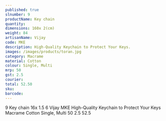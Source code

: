 ---
published: true
slnumber: 9
productName: Key chain
quantity:
dimensions: 160x 2(cm)	
weight: 84
artisanName: Vijay
code: MKE
description: High-Quality Keychain to Protect Your Keys.
images: /images/products/toran.jpg
category: Macrame
material: Cotton
colour: Single, Multi
mrp: 50
gst: 2.5
courier:	
total: 52.50
sku:
barcode:
---
9	Key chain		16x 1.5	6	Vijay	MKE	
High-Quality Keychain to Protect Your Keys		Macrame	Cotton	Single, Multi	50	2.5		52.5												

